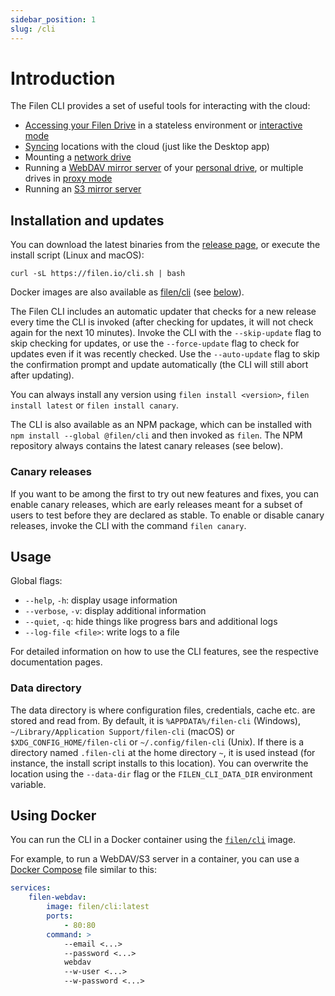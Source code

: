 ```yaml
---
sidebar_position: 1
slug: /cli
---
```


# Introduction

The Filen CLI provides a set of useful tools for interacting with the cloud:

-   [Accessing your Filen Drive](/docs/cli/access-filen-drive) in a stateless environment or [interactive mode](/docs/cli/access-filen-drive#interactive-mode)
-   [Syncing](/docs/cli/syncing) locations with the cloud (just like the Desktop app)
-   Mounting a [network drive](/docs/cli/network-drive-mounting)
-   Running a [WebDAV mirror server](/docs/cli/webdav-and-s3-server#webdav-server) of your [personal drive](/docs/cli/webdav-and-s3-server#single-user), or multiple drives in [proxy mode](/docs/cli/webdav-and-s3-server#proxy-mode)
-   Running an [S3 mirror server](/docs/cli/webdav-and-s3-server#s3-server)

## Installation and updates

You can download the latest binaries from the [release page](https://github.com/FilenCloudDienste/filen-cli/releases/latest), or execute the install script (Linux and macOS):

```
curl -sL https://filen.io/cli.sh | bash
```

Docker images are also available as [filen/cli](https://hub.docker.com/repository/docker/filen/cli) (see [below](#using-docker)).

The Filen CLI includes an automatic updater that checks for a new release every time the CLI is invoked
(after checking for updates, it will not check again for the next 10 minutes).
Invoke the CLI with the `--skip-update` flag to skip checking for updates, or use the `--force-update` flag to check for updates even if it was recently checked.
Use the `--auto-update` flag to skip the confirmation prompt and update automatically (the CLI will still abort after updating).

You can always install any version using `filen install <version>`, `filen install latest` or `filen install canary`.

The CLI is also available as an NPM package, which can be installed with `npm install --global @filen/cli` and then invoked as `filen`. The NPM repository always contains the latest canary releases (see below).

### Canary releases

If you want to be among the first to try out new features and fixes, you can enable canary releases,
which are early releases meant for a subset of users to test before they are declared as stable.
To enable or disable canary releases, invoke the CLI with the command `filen canary`.

## Usage

Global flags:

-   `--help`, `-h`: display usage information
-   `--verbose`, `-v`: display additional information
-   `--quiet`, `-q`: hide things like progress bars and additional logs
-   `--log-file <file>`: write logs to a file

For detailed information on how to use the CLI features, see the respective documentation pages.

### Data directory

The data directory is where configuration files, credentials, cache etc. are stored and read from. By default, it is `%APPDATA%/filen-cli` (Windows), `~/Library/Application Support/filen-cli` (macOS) or `$XDG_CONFIG_HOME/filen-cli` or `~/.config/filen-cli` (Unix). If there is a directory named `.filen-cli` at the home directory `~`, it is used instead (for instance, the install script installs to this location). You can overwrite the location using the `--data-dir` flag or the `FILEN_CLI_DATA_DIR` environment variable.

## Using Docker

You can run the CLI in a Docker container using the [`filen/cli`](https://hub.docker.com/r/filen/cli) image.

For example, to run a WebDAV/S3 server in a container, you can use a [Docker Compose](https://docs.docker.com/compose) file similar to this:

```yaml
services:
    filen-webdav:
        image: filen/cli:latest
        ports:
            - 80:80
        command: >
            --email <...>
            --password <...>
            webdav
            --w-user <...>
            --w-password <...>
```
